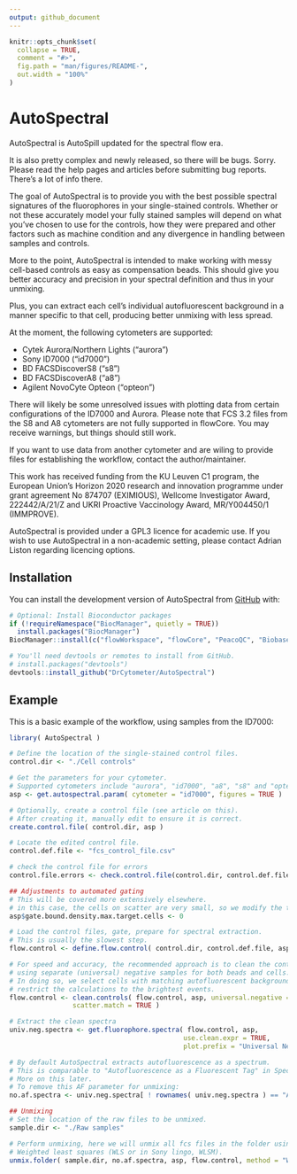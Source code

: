 ```yaml
---
output: github_document
---
```


<!-- README.md is generated from README.Rmd. Please edit that file -->

```r
knitr::opts_chunk$set(
  collapse = TRUE,
  comment = "#>",
  fig.path = "man/figures/README-",
  out.width = "100%"
)
```

# AutoSpectral

<!-- badges: start -->
<!-- badges: end -->

AutoSpectral is AutoSpill updated for the spectral flow era.

It is also pretty complex and newly released, so there will be bugs. Sorry.
Please read the help pages and articles before submitting bug reports. There's
a lot of info there.

The goal of AutoSpectral is to provide you with the best possible spectral 
signatures of the fluorophores in your single-stained controls. Whether or not
these accurately model your fully stained samples will depend on what you've 
chosen to use for the controls, how they were prepared and other factors such
as machine condition and any divergence in handling between samples and controls. 

More to the point, AutoSpectral is intended to make working with messy cell-based
controls as easy as compensation beads. This should give you better accuracy
and precision in your spectral definition and thus in your unmixing.

Plus, you can extract each cell's individual autofluorescent background in a 
manner specific to that cell, producing better unmixing with less spread.

At the moment, the following cytometers are supported:

* Cytek Aurora/Northern Lights ("aurora")
* Sony ID7000 ("id7000")
* BD FACSDiscoverS8 ("s8")
* BD FACSDiscoverA8 ("a8")
* Agilent NovoCyte Opteon ("opteon")

There will likely be some unresolved issues with plotting data from certain 
configurations of the ID7000 and Aurora. Please note that FCS 3.2 files from the
S8 and A8 cytometers are not fully supported in flowCore. You may receive 
warnings, but things should still work.

If you want to use data from another cytometer and are wiling to provide files 
for establishing the workflow, contact the author/maintainer.

This work has received funding from the KU Leuven C1 program, the European Union’s 
Horizon 2020 research and innovation programme under grant agreement No 874707 
(EXIMIOUS), Wellcome Investigator Award, 222442/A/21/Z and UKRI Proactive 
Vaccinology Award, MR/Y004450/1 (IMMPROVE).

AutoSpectral is provided under a GPL3 licence for academic use. If you wish to
use AutoSpectral in a non-academic setting, please contact Adrian Liston 
regarding licencing options.

## Installation

You can install the development version of AutoSpectral from [GitHub](https://github.com/) with:

``` r

# Optional: Install Bioconductor packages
if (!requireNamespace("BiocManager", quietly = TRUE))
  install.packages("BiocManager")
BiocManager::install(c("flowWorkspace", "flowCore", "PeacoQC", "Biobase"))

# You'll need devtools or remotes to install from GitHub.
# install.packages("devtools")
devtools::install_github("DrCytometer/AutoSpectral")
```

## Example

This is a basic example of the workflow, using samples from the ID7000:

```r
library( AutoSpectral )

# Define the location of the single-stained control files.
control.dir <- "./Cell controls"

# Get the parameters for your cytometer.
# Supported cytometers include "aurora", "id7000", "a8", "s8" and "opteon".
asp <- get.autospectral.param( cytometer = "id7000", figures = TRUE )

# Optionally, create a control file (see article on this).
# After creating it, manually edit to ensure it is correct.
create.control.file( control.dir, asp )

# Locate the edited control file.
control.def.file <- "fcs_control_file.csv"

# check the control file for errors
control.file.errors <- check.control.file(control.dir, control.def.file, asp)

## Adjustments to automated gating
# This will be covered more extensively elsewhere.
# in this case, the cells on scatter are very small, so we modify the target.
asp$gate.bound.density.max.target.cells <- 0

# Load the control files, gate, prepare for spectral extraction.
# This is usually the slowest step.
flow.control <- define.flow.control( control.dir, control.def.file, asp )

# For speed and accuracy, the recommended approach is to clean the controls
# using separate (universal) negative samples for both beads and cells.
# In doing so, we select cells with matching autofluorescent background and
# restrict the calculations to the brightest events.
flow.control <- clean.controls( flow.control, asp, universal.negative = TRUE, downsample = TRUE,
                scatter.match = TRUE )

# Extract the clean spectra
univ.neg.spectra <- get.fluorophore.spectra( flow.control, asp, 
                                            use.clean.expr = TRUE,
                                            plot.prefix = "Universal Negative Cells" )

# By default AutoSpectral extracts autofluorescence as a spectrum.
# This is comparable to "Autofluorescence as a Fluorescent Tag" in SpectroFlo
# More on this later.
# To remove this AF parameter for unmixing:
no.af.spectra <- univ.neg.spectra[ ! rownames( univ.neg.spectra ) == "AF", ]

## Unmixing
# Set the location of the raw files to be unmixed.
sample.dir <- "./Raw samples"

# Perform unmixing, here we will unmix all fcs files in the folder using 
# Weighted least squares (WLS or in Sony lingo, WLSM).
unmix.folder( sample.dir, no.af.spectra, asp, flow.control, method = "WLS" )


```


